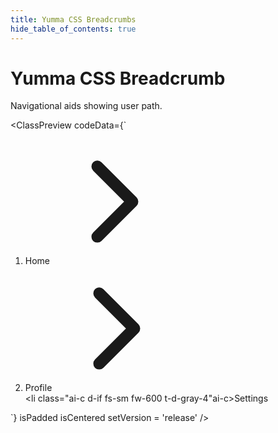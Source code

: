 ```yaml
---
title: Yumma CSS Breadcrumbs
hide_table_of_contents: true
---
```



# Yumma CSS Breadcrumb

Navigational aids showing user path.

<ClassPreview
  codeData={`<ol class="ai-c d-f">
    <li class="ai-c d-if">
      <a class="ai-c d-f fs-sm h:t-blue t-gray">Home</a>
      <svg class="fs-0 mx-2 ovf-v dim-4 t-l-gray-2" stroke="currentColor" fill="currentColor" stroke-width="0" viewBox="0 0 512 512" height="200px" width="200px" xmlns="http://www.w3.org/2000/svg">
        <path fill="none" stroke-linecap="round" stroke-linejoin="round" stroke-width="48" d="m184 112 144 144-144 144"></path>
      </svg>
    </li>
    <li class="ai-c d-if">
      <a class="ai-c d-f fs-sm h:t-blue t-gray">Profile</a>
      <svg class="fs-0 mx-2 ovf-v dim-4 t-l-gray-2" stroke="currentColor" fill="currentColor" stroke-width="0" viewBox="0 0 512 512" height="200px" width="200px" xmlns="http://www.w3.org/2000/svg">
        <path fill="none" stroke-linecap="round" stroke-linejoin="round" stroke-width="48" d="m184 112 144 144-144 144"></path>
      </svg>
    </li>
    <li class="ai-c d-if fs-sm fw-600 t-d-gray-4"ai-c>Settings</li>
  </ol>`}
  isPadded
  isCentered
  setVersion = 'release' 
/>